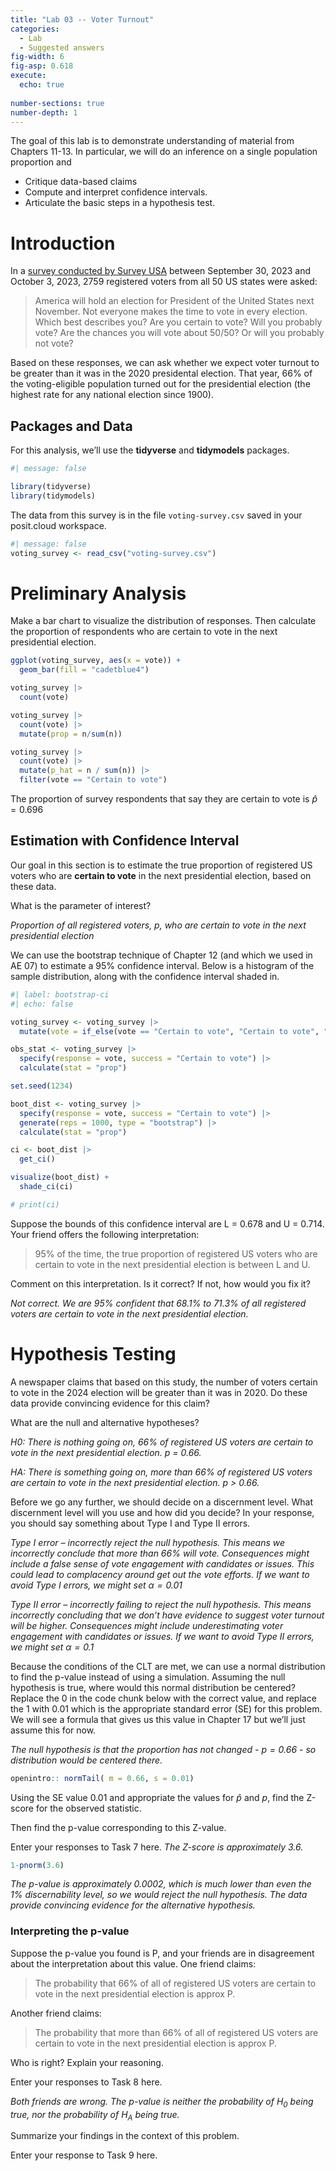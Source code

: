 ```yaml
---
title: "Lab 03 -- Voter Turnout"
categories: 
  - Lab
  - Suggested answers
fig-width: 6
fig-asp: 0.618
execute:
  echo: true
  
number-sections: true
number-depth: 1  
---
```


The goal of this lab is to demonstrate understanding of material from Chapters 11-13.  In particular, we will do an inference on a single population proportion and

- Critique data-based claims
- Compute and interpret confidence intervals.
- Articulate the basic steps in a hypothesis test.

# Introduction

In a [survey conducted by Survey USA](https://www.surveyusa.com/client/PollReport.aspx?g=4d09191d-b0b5-42cd-91c8-bd1bdf587199) between September 30, 2023 and October 3, 2023, 2759 registered voters from all 50 US states were asked:

> America will hold an election for President of the United States next November. Not everyone makes the time to vote in every election. Which best describes you? Are you certain to vote? Will you probably vote? Are the chances you will vote about 50/50? Or will you probably not vote?

Based on these responses, we can ask whether we expect voter turnout to be greater than it was in the 2020 presidental election.  That year, 66% of the voting-eligible population turned out for the presidential election (the highest rate for any national election since 1900).

## Packages and Data

For this analysis, we'll use the **tidyverse** and **tidymodels** packages.

```r
#| message: false

library(tidyverse)
library(tidymodels)
```

The data from this survey is in the file `voting-survey.csv` saved in your posit.cloud workspace.
```r
#| message: false
voting_survey <- read_csv("voting-survey.csv")
```

# Preliminary Analysis

::: {.callout-note title="Task 1" icon=false}
Make a bar chart to visualize the distribution of responses. Then calculate the proportion of respondents who are certain to vote in the next presidential election.
:::

```r
ggplot(voting_survey, aes(x = vote)) +
  geom_bar(fill = "cadetblue4")

voting_survey |>
  count(vote)
```

```r
voting_survey |>
  count(vote) |>
  mutate(prop = n/sum(n))

voting_survey |>
  count(vote) |>
  mutate(p_hat = n / sum(n)) |>
  filter(vote == "Certain to vote")
```



::: {.callout-tip title="Task 1 Solution" icon=false}
The proportion of survey respondents that say they are certain to vote is $\hat{p} = 0.696$

:::


## Estimation with Confidence Interval

Our goal in this section is to estimate the true proportion of registered US voters who are **certain to vote** in the next presidential election, based on these data.

::: {.callout-note title="Task 2" icon=false}
What is the parameter of interest?
:::

::: {.callout-tip title="Task 2 Solution" icon=false}

*Proportion of all registered voters, $p$, who are certain to vote in the next presidential election*
:::


We can use the bootstrap technique of Chapter 12 (and which we used in AE 07) to estimate a 95% confidence interval.  Below is a histogram of the sample distribution, along with the confidence interval shaded in. 




```r
#| label: bootstrap-ci
#| echo: false

voting_survey <- voting_survey |>
  mutate(vote = if_else(vote == "Certain to vote", "Certain to vote", "Not certain to vote"))

obs_stat <- voting_survey |>
  specify(response = vote, success = "Certain to vote") |>
  calculate(stat = "prop")

set.seed(1234)

boot_dist <- voting_survey |>
  specify(response = vote, success = "Certain to vote") |>
  generate(reps = 1000, type = "bootstrap") |>
  calculate(stat = "prop")

ci <- boot_dist |>
  get_ci()

visualize(boot_dist) +
  shade_ci(ci)

# print(ci)
```




::: {.callout-note title="Task 3" icon=false}
Suppose the bounds of this confidence interval are L = 0.678 and U = 0.714.  Your friend offers the following interpretation:

> 95% of the time, the true proportion of registered US voters who are certain to vote in the next presidential election is between L and U.

Comment on this interpretation. Is it correct? If not, how would you fix it?
:::

::: {.callout-tip title="Task 3 Solution" icon=false}

*Not correct. We are 95% confident that 68.1% to 71.3% of all registered voters are certain to vote in the next presidential election.*

:::



# Hypothesis Testing

A newspaper claims that based on this study, the number of voters certain to vote in the 2024 election will be greater than it was in 2020.  Do these data provide convincing evidence for this claim?

::: {.callout-note title="Task 4" icon=false}
What are the null and alternative hypotheses?

:::

::: {.callout-tip title="Task 4 Response" icon=false}

*H0: There is nothing going on, 66% of registered US voters are certain to vote in the next presidential election. p = 0.66.*

*HA: There is something going on, more than 66% of registered US voters are certain to vote in the next presidential election. p \> 0.66.*

:::


::: {.callout-note title="Task 5" icon=false}
Before we go any further, we should decide on a discernment level.  What discernment level will you use and how did you decide? In your response, you should say something about Type I and Type II errors.

:::

::: {.callout-tip title="Task 5 Response" icon=false}
*Type I error -- incorrectly reject the null hypothesis.  This means we incorrectly conclude that more than 66% will vote.  Consequences might include a false sense of vote engagement with candidates or issues.  This could lead to complacency around get out the vote efforts.  If we want to avoid Type I errors, we might set $\alpha = 0.01$*

*Type II error -- incorrectly failing to reject the null hypothesis.  This means incorrectly concluding that we don't have evidence to suggest voter turnout will be higher.  Consequences might include underestimating voter engagement with candidates or issues.  If we want to avoid Type II errors, we might set $\alpha = 0.1$*

:::



::: {.callout-note title="Task 6" icon=false}
Because the conditions of the CLT are met, we can use a normal distribution to find the p-value instead of using a simulation.  Assuming the null hypothesis is true, where would this normal distribution be centered?  Replace the 0 in the code chunk below with the correct value, and replace the 1 with 0.01 which is the appropriate standard error (SE) for this problem.  We will see a formula that gives us this value in Chapter 17 but we'll just assume this for now. 

:::

::: {.callout-tip title="Task 6 Response" icon=false}
*The null hypothesis is that the proportion has not changed - $p = 0.66$ - so distribution would be centered there. *

:::


```r
openintro:: normTail( m = 0.66, s = 0.01)
```

 
::: {.callout-note title="Task 7" icon=false}
Using the SE value 0.01 and appropriate the values for $\hat{p}$ and $p$, find the Z-score for the observed statistic. 

Then find the p-value corresponding to this Z-value.
:::

::: {.callout-tip title="Task 7 Response" icon=false}
Enter your responses to Task 7 here.
*The Z-score is approximately 3.6.*

```r
1-pnorm(3.6)
```

*The p-value is approximately 0.0002, which is much lower than even the 1% discernability level, so we would reject the null hypothesis. The data provide convincing evidence for the alternative hypothesis.*

:::


### Interpreting the p-value

::: {.callout-note title="Task 8" icon=false}
Suppose the p-value you found is P, and your friends are in disagreement about the interpretation about this value. One friend claims:

> The probability that 66% of all of registered US voters are certain to vote in the next presidential election is approx P.

Another friend claims:

> The probability that more than 66% of all of registered US voters are certain to vote in the next presidential election is approx P.

Who is right? Explain your reasoning.
:::

::: {.callout-tip title="Task 8 Response" icon=false}
Enter your responses to Task 8 here.

*Both friends are wrong. The p-value is neither the probability of $H_0$ being true, nor the probability of $H_A$ being true.*

:::


::: {.callout-note title="Task 9" icon=false}
Summarize your findings in the context of this problem.
:::

::: {.callout-tip title="Task 9 Response" icon=false}
Enter your response to Task 9 here.


:::

